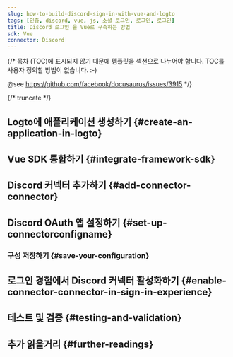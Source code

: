 ```yaml
---
slug: how-to-build-discord-sign-in-with-vue-and-logto
tags: [인증, discord, vue, js, 소셜 로그인, 로그인, 로그인]
title: Discord 로그인 을 Vue로 구축하는 방법
sdk: Vue
connector: Discord
---
```


{/*
  목차 (TOC)에 표시되지 않기 때문에 템플릿을 섹션으로 나누어야 합니다.
  TOC를 사용자 정의할 방법이 없습니다. :-)

  @see https://github.com/facebook/docusaurus/issues/3915
*/}




{/* truncate */}

<Intro connector={connector} sdk="Vue" link="https://vuejs.org" />

## Logto에 애플리케이션 생성하기 \{#create-an-application-in-logto}

<CreateApplication type="Single page app" framework="Vue" />

## Vue SDK 통합하기 \{#integrate-framework-sdk}

<IntegrateSdk />

## Discord 커넥터 추가하기 \{#add-connector-connector}

<AddSocialConnector connector={connector} framework="Vue" />

## Discord OAuth 앱 설정하기 \{#set-up-connectorconfigname}

<ConnectorGuide />

### 구성 저장하기 \{#save-your-configuration}

<SaveYourConfiguration connector={connector} />

## 로그인 경험에서 Discord 커넥터 활성화하기 \{#enable-connector-connector-in-sign-in-experience}

<EnableSocialConnector connector={connector} />

## 테스트 및 검증 \{#testing-and-validation}

<TestingAndValidation connector={connector} sdk="Vue" />

## 추가 읽을거리 \{#further-readings}

<FurtherReadings />